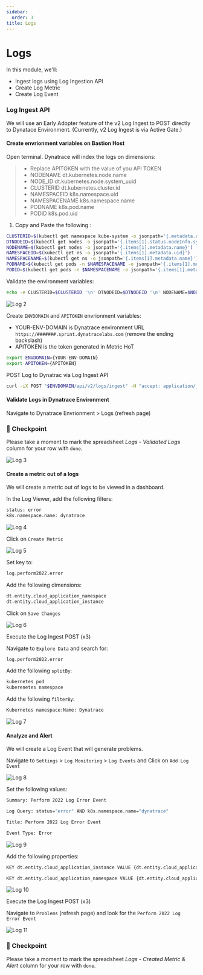 ---
sidebar:
  order: 3
title: Logs
---

# Logs

In this module, we'll:

- Ingest logs using Log Ingestion API
- Create Log Metric
- Create Log Event

### Log Ingest API

We will use an Early Adopter feature of the v2 Log Ingest to POST directly to Dynatace Environment.
(Currently, v2 Log Ingest is via Active Gate.)

#### Create envrionment variables on Bastion Host

Open terminal.
Dynatrace will index the logs on dimensions:

> - Replace APITOKEN with the value of you API TOKEN
> - NODENAME dt.kubernetes.node.name
> - NODE_ID dt.kubernetes.node.system_uuid
> - CLUSTERID dt.kubernetes.cluster.id
> - NAMESPACEID k8s.namespace.uid
> - NAMESPACENAME k8s.namespace.name
> - PODNAME k8s.pod.name
> - PODID k8s.pod.uid

1. Copy and Paste the following :

```bash
CLUSTERID=$(kubectl get namespace kube-system -o jsonpath='{.metadata.uid}')
DTNODEID=$(kubectl get nodes -o jsonpath='{.items[1].status.nodeInfo.systemUUID}')
NODENAME=$(kubectl get nodes -o jsonpath='{.items[1].metadata.name}')
NAMESPACEID=$(kubectl get ns -o jsonpath='{.items[1].metadata.uid}')
NAMESPACENAME=$(kubectl get ns -o jsonpath='{.items[1].metadata.name}')
PODNAME=$(kubectl get pods -n $NAMESPACENAME -o jsonpath='{.items[1].metadata.name}')
PODID=$(kubectl get pods -n $NAMESPACENAME -o jsonpath='{.items[1].metadata.uid}')
```

Validate the environment variables:

```bash
echo -e CLUSTERID=$CLUSTERID '\n' DTNODEID=$DTNODEID '\n' NODENAME=$NODENAME '\n' NAMESPACEID=$NAMESPACEID '\n' NAMESPACENAME=$NAMESPACENAME '\n' PODNAME=$PODNAME '\n' PODID=$PODID
```

![Log 2](/src/img/log_2.png)

Create `ENVDOMAIN` and `APITOKEN` envrionment variables:

- YOUR-ENV-DOMAIN is Dynatrace environment URL `https://#######.sprint.dynatracelabs.com` (remove the ending backslash)
- APITOKEN is the token generated in Metric HoT

```bash
export ENVDOMAIN={YOUR-ENV-DOMAIN}
export APITOKEN={APITOKEN}
```

POST Log to Dynatrac via Log Ingest API

```bash
curl -iX POST "$ENVDOMAIN/api/v2/logs/ingest" -H "accept: application/json; charset=utf-8" -H "Authorization: Api-Token $APITOKEN" -H "Content-Type: application/json; charset=utf-8" -d '[{"content":"example log content 1","status":"error","log.source":"/var/log/syslog","dt.kubernetes.node.name":"'"$NODENAME"'","dt.kubernetes.node.system_uuid":"'"$DTNODEID"'","dt.kubernetes.cluster.id":"'"$CLUSTERID"'","k8s.namespace.uid":"'"$NAMESPACEID"'","k8s.namespace.name":"'"$NAMESPACENAME"'","k8s.pod.name":"'"$PODNAME"'","k8s.pod.uid":"'"$PODID"'","response":12},{"content":"example log content 2","status":"info","log.source":"/var/log/syslog","dt.kubernetes.node.name":"'"$NODENAME"'","dt.kubernetes.node.system_uuid":"'"$DTNODEID"'","dt.kubernetes.cluster.id":"'"$CLUSTERID"'","k8s.namespace.uid":"'"$NAMESPACEID"'","k8s.namespace.name":"'"$NAMESPACENAME"'","k8s.pod.name":"'"$PODNAME"'","k8s.pod.uid":"'"$PODID"'","response":1}]'
```

#### Validate Logs in Dynatrace Environment

Navigate to Dynatrace Envrionment > Logs (refresh page)

### :checkered_flag: Checkpoint

Please take a moment to mark the spreadsheet _Logs - Validated Logs_ column for your row with `done`.

![Log 3](/src/img/log_3.png)

#### Create a metric out of a logs

We will create a metric out of logs to be viewed in a dashboard.

In the Log Viewer, add the following filters:

```bash
status: error
k8s.namespace.name: dynatrace
```

![Log 4](/src/img/log_4.png)

Click on `Create Metric`

![Log 5](/src/img/log_5.png)

Set key to:

```bash
log.perform2022.error
```

Add the following dimensions:

```bash
dt.entity.cloud_application_namespace
dt.entity.cloud_application_instance
```

Click on `Save Changes`

![Log 6](/src/img/log_6.png)

Execute the Log Ingest POST (x3)

Navigate to `Explore Data` and search for:

```bash
log.perform2022.error
```

Add the following `splitBy`:

```bash
kubernetes pod
kuberenetes namespace
```

Add the following `filterBy`:

```bash
Kubernetes namespace:Name: Dynatrace
```

![Log 7](/src/img/log_7.png)

#### Analyze and Alert

We will create a Log Event that will generate problems.

Navigate to `Settings` > `Log Monitoring` > `Log Events` and Click on `Add Log Event`

![Log 8](/src/img/log_8.png)

Set the following values:

```bash
Summary: Perform 2022 Log Error Event

Log Query: status="error" AND k8s.namespace.name="dynatrace"

Title: Perform 2022 Log Error Event

Event Type: Error
```

![Log 9](/src/img/log_9.png)

Add the following properties:

```bash
KEY dt.entity.cloud_application_instance VALUE {dt.entity.cloud_application_instance}

KEY dt.entity.cloud_application_namespace VALUE {dt.entity.cloud_application_namespace}
```

![Log 10](/src/img/log_10.png)

Execute the Log Ingest POST (x3)

Navigate to `Problems` (refresh page) and look for the `Perform 2022 Log Error Event`

![Log 11](/src/img/log_11.png)

### :checkered_flag: Checkpoint

Please take a moment to mark the spreadsheet _Logs - Created Metric & Alert_ column for your row with `done`.
